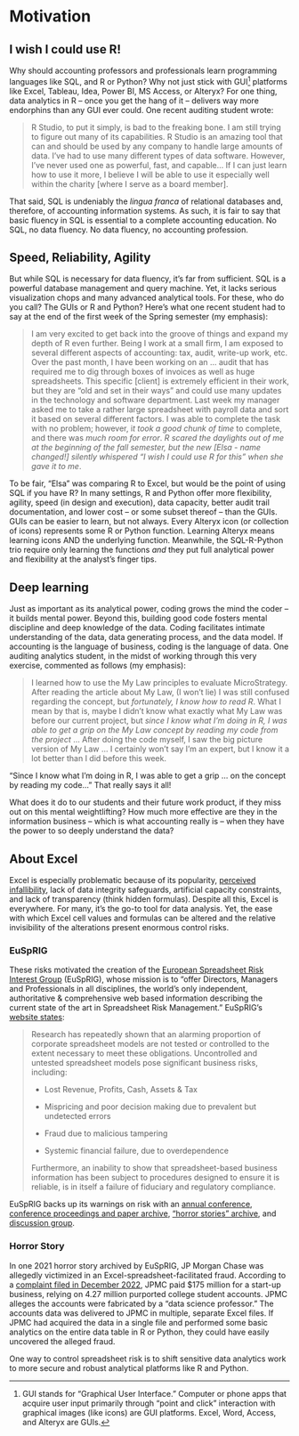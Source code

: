 # Motivation

## I wish I could use R!

Why should accounting professors and professionals learn programming languages like SQL, and R or Python? Why not just stick with GUI[^02-motivation-1] platforms like Excel, Tableau, Idea, Power BI, MS Access, or Alteryx? For one thing, data analytics in R – once you get the hang of it – delivers way more endorphins than any GUI ever could. One recent auditing student wrote:

[^02-motivation-1]: GUI stands for "Graphical User Interface." Computer or phone apps that acquire user input primarily through "point and click" interaction with graphical images (like icons) are GUI platforms. Excel, Word, Access, and Alteryx are GUIs.

> R Studio, to put it simply, is bad to the freaking bone. I am still trying to figure out many of its capabilities. R Studio is an amazing tool that can and should be used by any company to handle large amounts of data. I've had to use many different types of data software. However, I've never used one as powerful, fast, and capable... If I can just learn how to use it more, I believe I will be able to use it especially well within the charity [where I serve as a board member].

That said, SQL is undeniably the *lingua franca* of relational databases and, therefore, of accounting information systems. As such, it is fair to say that basic fluency in SQL is essential to a complete accounting education. No SQL, no data fluency. No data fluency, no accounting profession.

## Speed, Reliability, Agility

But while SQL is necessary for data fluency, it's far from sufficient. SQL is a powerful database management and query machine. Yet, it lacks serious visualization chops and many advanced analytical tools. For these, who do you call? The GUIs or R and Python? Here's what one recent student had to say at the end of the first week of the Spring semester (my emphasis):

> I am very excited to get back into the groove of things and expand my depth of R even further. Being I work at a small firm, I am exposed to several different aspects of accounting: tax, audit, write-up work, etc. Over the past month, I have been working on an ... audit that has required me to dig through boxes of invoices as well as huge spreadsheets. This specific [client] is extremely efficient in their work, but they are “old and set in their ways” and could use many updates in the technology and software department. Last week my manager asked me to take a rather large spreadsheet with payroll data and sort it based on several different factors. I was able to complete the task with no problem; however, i*t took a good chunk of time* to complete, and there was *much room for error*. *R scared the daylights out of me at the beginning of the fall semester, but the new [Elsa - name changed!] silently whispered “I wish I could use R for this” when she gave it to me*.

To be fair, "Elsa" was comparing R to Excel, but would be the point of using SQL if you have R? In many settings, R and Python offer more flexibility, agility, speed (in design and execution), data capacity, better audit trail documentation, and lower cost – or some subset thereof – than the GUIs. GUIs can be easier to learn, but not always. Every Alteryx icon (or collection of icons) represents some R or Python function. Learning Alteryx means learning icons AND the underlying function. Meanwhile, the SQL-R-Python trio require only learning the functions *and* they put full analytical power and flexibility at the analyst's finger tips.

## Deep learning

Just as important as its analytical power, coding grows the mind the coder – it builds mental power. Beyond this, building good code fosters mental discipline and deep knowledge of the data. Coding facilitates intimate understanding of the data, data generating process, and the data model. If accounting is the language of business, coding is the language of data. One auditing analytics student, in the midst of working through this very exercise, commented as follows (my emphasis):

> I learned how to use the My Law principles to evaluate MicroStrategy. After reading the article about My Law, (I won’t lie) I was still confused regarding the concept, but *fortunately, I know how to read R*. What I mean by that is, maybe I didn’t know what exactly what My Law was before our current project, but *since I know what I’m doing in R, I was able to get a grip on the My Law concept by reading my code from the project* ... After doing the code myself, I saw the big picture version of My Law ... I certainly won’t say I’m an expert, but I know it a lot better than I did before this week.

"Since I know what I'm doing in R, I was able to get a grip ... on the concept by reading my code..." That really says it all!

What does it do to our students and their future work product, if they miss out on this mental weightlifting? How much more effective are they in the information business – which is what accounting really is – when they have the power to so deeply understand the data?

## About Excel

Excel is especially problematic because of its popularity, [perceived infallibility](https://arxiv.org/abs/1801.10249), lack of data integrity safeguards, artificial capacity constraints, and lack of transparency (think hidden formulas). Despite all this, Excel is everywhere. For many, it's the go-to tool for data analysis. Yet, the ease with which Excel cell values and formulas can be altered and the relative invisibility of the alterations present enormous control risks.

### EuSpRIG

These risks motivated the creation of the [European Spreadsheet Risk Interest Group](https://eusprig.org/about/about-eusprig/) (EuSpRIG), whose mission is to "offer Directors, Managers and Professionals in all disciplines, the world’s only independent, authoritative & comprehensive web based information describing the current state of the art in Spreadsheet Risk Management." EuSpRIG's [website states](https://eusprig.org/about/about-eusprig/):

> Research has repeatedly shown that an alarming proportion of corporate spreadsheet models are not tested or controlled to the extent necessary to meet these obligations. Uncontrolled and untested spreadsheet models pose significant business risks, including:
>
> -   Lost Revenue, Profits, Cash, Assets & Tax
>
> -   Mispricing and poor decision making due to prevalent but undetected errors
>
> -   Fraud due to malicious tampering
>
> -   Systemic financial failure, due to overdependence
>
> Furthermore, an inability to show that spreadsheet-based business information has been subject to procedures designed to ensure it is reliable, is in itself a failure of fiduciary and regulatory compliance.

EuSpRIG backs up its warnings on risk with an [annual conference](https://eusprig.org/conferences/eusprig-annual-conference/), [conference proceedings and paper archive](https://eusprig.org/conferences/conference-papers-and-abstracts/), ["horror stories" archive](https://eusprig.org/research-info/horror-stories/), and [discussion group](https://eusprig.org/research-info/discussion-group/).

### Horror Story

In one 2021 horror story archived by EuSpRIG, JP Morgan Chase was allegedly victimized in an Excel-spreadsheet-facilitated fraud. According to a [complaint filed in December 2022](https://content.fortune.com/wp-content/uploads/2023/01/Complaint-1.pdf), JPMC paid \$175 million for a start-up business, relying on 4.27 million purported college student accounts. JPMC alleges the accounts were fabricated by a "data science professor." The accounts data was delivered to JPMC in multiple, separate Excel files. If JPMC had acquired the data in a single file and performed some basic analytics on the entire data table in R or Python, they could have easily uncovered the alleged fraud.

One way to control spreadsheet risk is to shift sensitive data analytics work to more secure and robust analytical platforms like R and Python.
